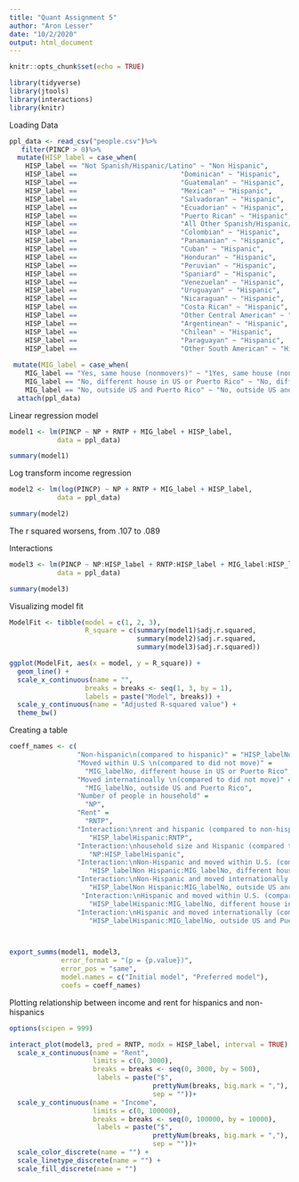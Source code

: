 ```yaml
---
title: "Quant Assignment 5"
author: "Aron Lesser"
date: "10/2/2020"
output: html_document
---
```


```r
knitr::opts_chunk$set(echo = TRUE)
```

```r
library(tidyverse)
library(jtools)
library(interactions)
library(knitr)
```

Loading Data
```r
ppl_data <- read_csv("people.csv")%>%
   filter(PINCP > 0)%>%
  mutate(HISP_label = case_when(
    HISP_label == "Not Spanish/Hispanic/Latino" ~ "Non Hispanic",
    HISP_label ==                          "Dominican" ~ "Hispanic",
    HISP_label ==                          "Guatemalan" ~ "Hispanic",
    HISP_label ==                          "Mexican" ~ "Hispanic",
    HISP_label ==                          "Salvadoran" ~ "Hispanic",
    HISP_label ==                          "Ecuadorian" ~ "Hispanic",
    HISP_label ==                          "Puerto Rican" ~ "Hispanic", 
    HISP_label ==                          "All Other Spanish/Hispanic/Latino" ~ "Hispanic", 
    HISP_label ==                          "Colombian" ~ "Hispanic",
    HISP_label ==                          "Panamanian" ~ "Hispanic",
    HISP_label ==                          "Cuban" ~ "Hispanic",
    HISP_label ==                          "Honduran" ~ "Hispanic",
    HISP_label ==                          "Peruvian" ~ "Hispanic",
    HISP_label ==                          "Spaniard" ~ "Hispanic",
    HISP_label ==                          "Venezuelan" ~ "Hispanic",
    HISP_label ==                          "Uruguayan" ~ "Hispanic",
    HISP_label ==                          "Nicaraguan" ~ "Hispanic", 
    HISP_label ==                          "Costa Rican" ~ "Hispanic",
    HISP_label ==                          "Other Central American" ~ "Hispanic",
    HISP_label ==                          "Argentinean" ~ "Hispanic",
    HISP_label ==                          "Chilean" ~ "Hispanic",
    HISP_label ==                          "Paraguayan" ~ "Hispanic", 
    HISP_label ==                          "Other South American" ~ "Hispanic")) %>%
 
 mutate(MIG_label = case_when(
    MIG_label == "Yes, same house (nonmovers)" ~ "1Yes, same house (nonmovers)",
    MIG_label == "No, different house in US or Puerto Rico" ~ "No, different house in US or Puerto Rico",
    MIG_label == "No, outside US and Puerto Rico" ~ "No, outside US and Puerto Rico"))
  attach(ppl_data)
```


Linear regression model

```r
model1 <- lm(PINCP ~ NP + RNTP + MIG_label + HISP_label, 
            data = ppl_data)

summary(model1)
```

Log transform income regression

```r
model2 <- lm(log(PINCP) ~ NP + RNTP + MIG_label + HISP_label, 
            data = ppl_data)

summary(model2)
```
The r squared worsens, from .107 to .089


Interactions


```r
model3 <- lm(PINCP ~ NP:HISP_label + RNTP:HISP_label + MIG_label:HISP_label + HISP_label + RNTP:HISP_label, 
            data = ppl_data)

summary(model3)
```

Visualizing model fit

```r
ModelFit <- tibble(model = c(1, 2, 3),
                   R_square = c(summary(model1)$adj.r.squared,
                                summary(model2)$adj.r.squared,
                                summary(model3)$adj.r.squared))

ggplot(ModelFit, aes(x = model, y = R_square)) +
  geom_line() +
  scale_x_continuous(name = "",
                   breaks = breaks <- seq(1, 3, by = 1),
                   labels = paste("Model", breaks)) +
  scale_y_continuous(name = "Adjusted R-squared value") +
  theme_bw()
```

Creating a table

```r
coeff_names <- c(
                 "Non-hispanic\n(compared to hispanic)" = "HISP_labelNon Hispanic",
                 "Moved within U.S \n(compared to did not move)" = 
                   "MIG_labelNo, different house in US or Puerto Rico",
                 "Moved internatinoally \n(compared to did not move)" = 
                   "MIG_labelNo, outside US and Puerto Rico",
                 "Number of people in household" = 
                   "NP",
                 "Rent" =
                   "RNTP",
                 "Interaction:\nrent and hispanic (compared to non-hispanic)" = 
                    "HISP_labelHispanic:RNTP",
                 "Interaction:\nhousehold size and Hispanic (compared to non-hispanic)" = 
                    "NP:HISP_labelHispanic",
                 "Interaction:\nNon-Hispanic and moved within U.S. (compared to did not move)" = 
                    "HISP_labelNon Hispanic:MIG_labelNo, different house in US or Puerto Rico",
                 "Interaction:\nNon-Hispanic and moved internationally (compared to did not move)" = 
                    "HISP_labelNon Hispanic:MIG_labelNo, outside US and Puerto Rico",
                  "Interaction:\nHispanic and moved within U.S. (compared to did not move)" = 
                    "HISP_labelHispanic:MIG_labelNo, different house in US or Puerto Rico",
                 "Interaction:\nHispanic and moved internationally (compared to did not move)" = 
                    "HISP_labelHispanic:MIG_labelNo, outside US and Puerto Rico")



export_summs(model1, model3, 
             error_format = "(p = {p.value})",
             error_pos = "same",
             model.names = c("Initial model", "Preferred model"),
             coefs = coeff_names)
```

Plotting relationship between income and rent for hispanics and non-hispanics

```r
options(scipen = 999)

interact_plot(model3, pred = RNTP, modx = HISP_label, interval = TRUE) +
  scale_x_continuous(name = "Rent",
                     limits = c(0, 3000),
                     breaks = breaks <- seq(0, 3000, by = 500),
                      labels = paste("$", 
                                    prettyNum(breaks, big.mark = ","),
                                    sep = ""))+
  scale_y_continuous(name = "Income",
                     limits = c(0, 100000),
                     breaks = breaks <- seq(0, 100000, by = 10000),
                      labels = paste("$", 
                                    prettyNum(breaks, big.mark = ","),
                                    sep = ""))+
  scale_color_discrete(name = "") +
  scale_linetype_discrete(name = "") +
  scale_fill_discrete(name = "") 
```

